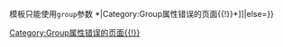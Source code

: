 <code>{{reflist}}</code>模板只能使用<code>group</code>参数<includeonly>
{{namespace|namespace=0|then=[[Category:Group属性错误的页面{{!}}*|Category:Group属性错误的页面{{!}}*]]|else=[[Category:Group属性错误的页面{{!}}{{NAMESPACE}}|Category:Group属性错误的页面{{!}}{{NAMESPACE}}]]}}
</includeonly>